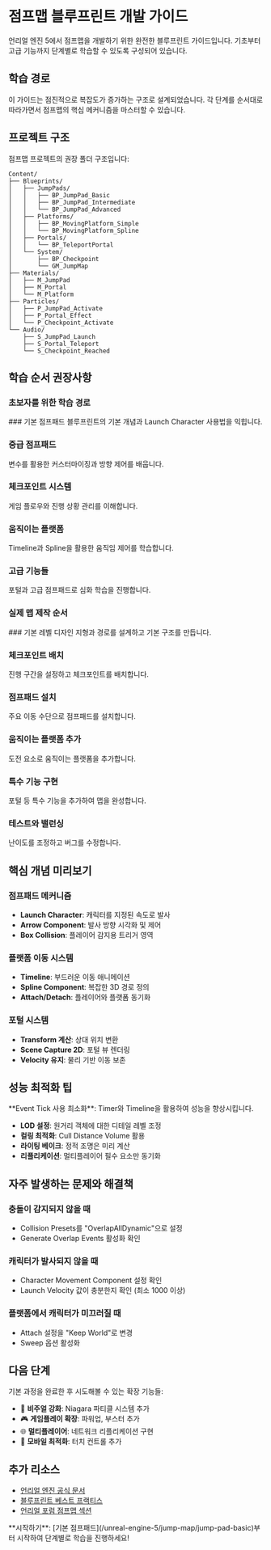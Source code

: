 
# 점프맵 블루프린트 개발 가이드

<Callout type="info" emoji="🎮">
  언리얼 엔진 5에서 점프맵을 개발하기 위한 완전한 블루프린트 가이드입니다. 
  기초부터 고급 기능까지 단계별로 학습할 수 있도록 구성되어 있습니다.
</Callout>

## 학습 경로

이 가이드는 점진적으로 복잡도가 증가하는 구조로 설계되었습니다. 
각 단계를 순서대로 따라가면서 점프맵의 핵심 메커니즘을 마스터할 수 있습니다.

<LinkCards>
  <LinkCard 
    title="기본 점프패드" 
    description="Launch Character를 사용한 가장 단순한 점프패드 구현"
    href="/unreal-engine-5/jump-map/jump-pad-basic"
    icon="🎯"
  />
  <LinkCard 
    title="중급 점프패드" 
    description="변수와 Arrow Component를 활용한 커스터마이징 가능한 점프패드"
    href="/unreal-engine-5/jump-map/jump-pad-intermediate"
    icon="⚡"
  />
</LinkCards>

## 프로젝트 구조

점프맵 프로젝트의 권장 폴더 구조입니다:

```plaintext
Content/
├── Blueprints/
│   ├── JumpPads/
│   │   ├── BP_JumpPad_Basic
│   │   ├── BP_JumpPad_Intermediate
│   │   └── BP_JumpPad_Advanced
│   ├── Platforms/
│   │   ├── BP_MovingPlatform_Simple
│   │   └── BP_MovingPlatform_Spline
│   ├── Portals/
│   │   └── BP_TeleportPortal
│   └── System/
│       ├── BP_Checkpoint
│       └── GM_JumpMap
├── Materials/
│   ├── M_JumpPad
│   ├── M_Portal
│   └── M_Platform
├── Particles/
│   ├── P_JumpPad_Activate
│   ├── P_Portal_Effect
│   └── P_Checkpoint_Activate
└── Audio/
    ├── S_JumpPad_Launch
    ├── S_Portal_Teleport
    └── S_Checkpoint_Reached
```

## 학습 순서 권장사항

### 초보자를 위한 학습 경로

<Steps>
### 기본 점프패드
블루프린트의 기본 개념과 Launch Character 사용법을 익힙니다.

### 중급 점프패드
변수를 활용한 커스터마이징과 방향 제어를 배웁니다.

### 체크포인트 시스템
게임 플로우와 진행 상황 관리를 이해합니다.

### 움직이는 플랫폼
Timeline과 Spline을 활용한 움직임 제어를 학습합니다.

### 고급 기능들
포털과 고급 점프패드로 심화 학습을 진행합니다.
</Steps>

### 실제 맵 제작 순서

<Steps>
### 기본 레벨 디자인
지형과 경로를 설계하고 기본 구조를 만듭니다.

### 체크포인트 배치
진행 구간을 설정하고 체크포인트를 배치합니다.

### 점프패드 설치
주요 이동 수단으로 점프패드를 설치합니다.

### 움직이는 플랫폼 추가
도전 요소로 움직이는 플랫폼을 추가합니다.

### 특수 기능 구현
포털 등 특수 기능을 추가하여 맵을 완성합니다.

### 테스트와 밸런싱
난이도를 조정하고 버그를 수정합니다.
</Steps>

## 핵심 개념 미리보기

### 점프패드 메커니즘
- **Launch Character**: 캐릭터를 지정된 속도로 발사
- **Arrow Component**: 발사 방향 시각화 및 제어
- **Box Collision**: 플레이어 감지용 트리거 영역

### 플랫폼 이동 시스템
- **Timeline**: 부드러운 이동 애니메이션
- **Spline Component**: 복잡한 3D 경로 정의
- **Attach/Detach**: 플레이어와 플랫폼 동기화

### 포털 시스템
- **Transform 계산**: 상대 위치 변환
- **Scene Capture 2D**: 포털 뷰 렌더링
- **Velocity 유지**: 물리 기반 이동 보존

## 성능 최적화 팁

<Callout type="warning" emoji="⚡">
  **Event Tick 사용 최소화**: Timer와 Timeline을 활용하여 성능을 향상시킵니다.
</Callout>

- **LOD 설정**: 원거리 객체에 대한 디테일 레벨 조정
- **컬링 최적화**: Cull Distance Volume 활용
- **라이팅 베이크**: 정적 조명은 미리 계산
- **리플리케이션**: 멀티플레이어 필수 요소만 동기화

## 자주 발생하는 문제와 해결책

### 충돌이 감지되지 않을 때
- Collision Presets를 "OverlapAllDynamic"으로 설정
- Generate Overlap Events 활성화 확인

### 캐릭터가 발사되지 않을 때
- Character Movement Component 설정 확인
- Launch Velocity 값이 충분한지 확인 (최소 1000 이상)

### 플랫폼에서 캐릭터가 미끄러질 때
- Attach 설정을 "Keep World"로 변경
- Sweep 옵션 활성화

## 다음 단계

기본 과정을 완료한 후 시도해볼 수 있는 확장 기능들:

- 🎨 **비주얼 강화**: Niagara 파티클 시스템 추가
- 🎮 **게임플레이 확장**: 파워업, 부스터 추가
- 🌐 **멀티플레이어**: 네트워크 리플리케이션 구현
- 📱 **모바일 최적화**: 터치 컨트롤 추가

## 추가 리소스

- [언리얼 엔진 공식 문서](https://docs.unrealengine.com)
- [블루프린트 베스트 프랙티스](https://docs.unrealengine.com/blueprint-best-practices)
- [언리얼 포럼 점프맵 섹션](https://forums.unrealengine.com)

<Callout type="success" emoji="🚀">
  **시작하기**: [기본 점프패드](/unreal-engine-5/jump-map/jump-pad-basic)부터 시작하여 단계별로 학습을 진행하세요!
</Callout>